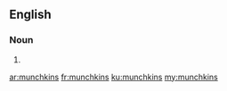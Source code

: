 ==English==

===Noun===
{{head|en}}

# {{plural of|munchkin}}

[[ar:munchkins]]
[[fr:munchkins]]
[[ku:munchkins]]
[[my:munchkins]]